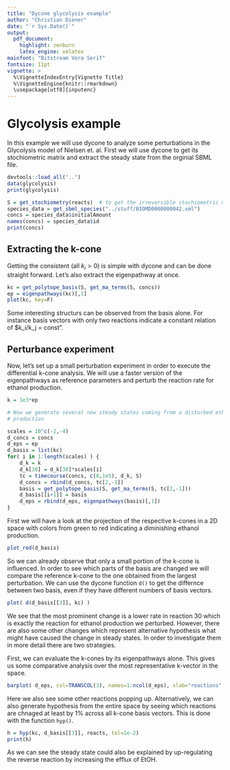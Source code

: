 ```yaml
---
title: "Dycone glycolysis example"
author: "Christian Diener"
date: "`r Sys.Date()`"
output:
  pdf_document:
    highlight: zenburn
    latex_engine: xelatex
mainfont: "Bitstream Vera Serif"
fontsize: 11pt
vignette: >
  %\VignetteIndexEntry{Vignette Title}
  %\VignetteEngine{knitr::rmarkdown}
  \usepackage[utf8]{inputenc}
---
```


Glycolysis example
==================

In this example we will use dycone to analyze some perturbations in the 
Glycolysis model of Nielsen et. al. First we will use dycone to get its stochiometric matrix and extract the steady state from the orginial SBML file.

```r
devtools::load_all("..")
data(glycolysis)
print(glycolysis)

S = get_stochiometry(reacts)  # to get the irreversible stochiometric matrix
species_data = get_sbml_species("../stuff/BIOMD0000000042.xml") 
concs = species_data$initialAmount
names(concs) = species_data$id
print(concs)
```

Extracting the k-cone
---------------------

Getting the consistent (all $k_i>0$) is simple with dycone and can be done straight
forward. Let's also extract the eigenpathway at once.

```r
kc = get_polytope_basis(S, get_ma_terms(S, concs))
ep = eigenpathways(kc)[,1]
plot(kc, key=F)
```

Some interesting structurs can be observed from the basis alone. For instance basis vectors with only two reactions indicate a constant relation of $k_i/k_j = const".

Perturbance experiment
----------------------

Now, let's set up a small perturbation experiment in order to execute the differential k-cone analysis. We will use a faster version of the eigenpathways
as reference parameters and perturb the reaction rate for ethanol production.

```r
k = 1e3*ep

# Now we generate several new steady states coming from a disturbed ethanol 
# production 

scales = 10^c(-2,-4)
d_concs = concs
d_eps = ep 
d_basis = list(kc)
for( i in 1:length(scales) ) {
	d_k = k
	d_k[30] = d_k[30]*scales[i]
	tc = timecourse(concs, c(0,1e5), d_k, S)
	d_concs = rbind(d_concs, tc[2,-1])
	basis = get_polytope_basis(S, get_ma_terms(S, tc[2,-1]))
	d_basis[[i+1]] = basis
	d_eps = rbind(d_eps, eigenpathways(basis)[,1])
}
``` 

First we will have a look at the projection of the respective k-cones in a 2D space
with colors from green to red indicating a diminishing ethanol production.

```r
plot_red(d_basis)
```

So we can already observe that only a small portion of the k-cone is influenced.
In order to see which parts of the basis are changed we will compare the reference
k-cone to the one obtained from the largest perturbation. We can use the dycone function `d()` to get the differnce between two basis, even if they have different numbers of basis vectors.

```r
plot( d(d_basis[[3]], kc) )
```
We see that the most prominent change is a lower rate in reaction 30 which is exactly
the reaction for ethanol production we perturbed. However, there are also some other
changes which represent alternative hypothesis what might have caused the change in
steady states. In order to investigate them in more detail there are two strategies.

First, we can evaluate the k-cones by its eigenpathways alone. This gives us some
comparative analysis over the most representative k-vector in the space.

```r
barplot( d_eps, col=TRANSCOL(3), names=1:ncol(d_eps), xlab="reactions", beside=T )
```

Here we also see some other reactions popping up.
Alternatively, we can also generate hypothesis from the entire space by seeing which
reactions are chnaged at least by 1% across all k-cone basis vectors. This is done
with the function `hyp()`.

```r
h = hyp(kc, d_basis[[3]], reacts, tol=1e-2)
print(h)
```

As we can see the steady state could also be explained by up-regulating the reverse
reaction by increasing the efflux of EtOH.
